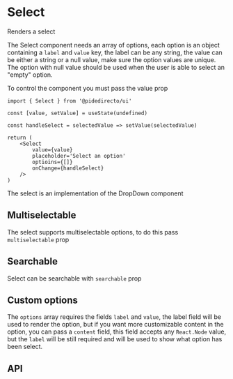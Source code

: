 

<Meta of={SelectStories} />

# Select

Renders a select

<Canvas of={SelectStories.Primary} />

The Select component needs an array of options, each option is an object containing a `label` and `value` key, the label can be any string, the value can be either a string or a null value, make sure the option values are unique.
The option with null value should be used when the user is able to select an "empty" option.

To control the component you must pass the value prop

```tsx
import { Select } from '@pidedirecto/ui'

const [value, setValue] = useState(undefined)

const handleSelect = selectedValue => setValue(selectedValue)

return (
    <Select
        value={value}
        placeholder='Select an option'
        optioins={[]}
        onChange={handleSelect}
    />
)

```

The select is an implementation of the DropDown component

## Multiselectable

The select supports multiselectable options, to do this pass `multiselectable` prop

<Canvas of={SelectStories.Multiselectable} />

## Searchable

Select can be searchable with `searchable` prop

<Canvas of={SelectStories.Searchable} />

## Custom options

The `options` array requires the fields `label` and `value`, the label field will be used to render the option, but if you want more customizable content in the option, you can pass a `content` field,
this field accepts any `React.Node` value, but the `label` will be still required and will be used to show what option has been select.

<Canvas of={SelectStories.CustomOptions} />

## API

<ArgTypes of={SelectStories} />
